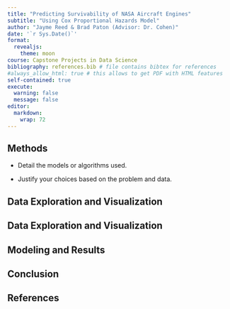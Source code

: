 ```yaml
---
title: "Predicting Survivability of NASA Aircraft Engines"
subtitle: "Using Cox Proportional Hazards Model"
author: "Jayme Reed & Brad Paton (Advisor: Dr. Cohen)"
date: '`r Sys.Date()`'
format:
  revealjs:
    theme: moon
course: Capstone Projects in Data Science
bibliography: references.bib # file contains bibtex for references
#always_allow_html: true # this allows to get PDF with HTML features
self-contained: true
execute: 
  warning: false
  message: false
editor: 
  markdown: 
    wrap: 72
---
```


## Methods

-   Detail the models or algorithms used.

-   Justify your choices based on the problem and data.

## Data Exploration and Visualization

## Data Exploration and Visualization {.smaller}

## Modeling and Results

## Conclusion

## References

